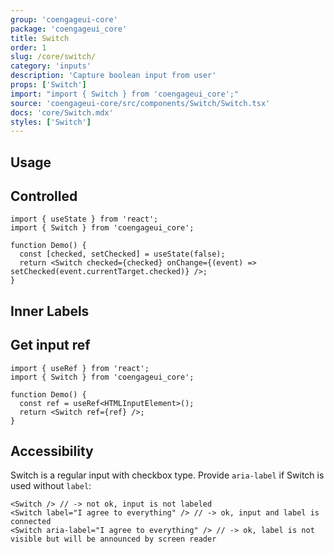 ```yaml
---
group: 'coengageui-core'
package: 'coengageui_core'
title: Switch
order: 1
slug: /core/switch/
category: 'inputs'
description: 'Capture boolean input from user'
props: ['Switch']
import: "import { Switch } from 'coengageui_core';"
source: 'coengageui-core/src/components/Switch/Switch.tsx'
docs: 'core/Switch.mdx'
styles: ['Switch']
---
```



## Usage

<Demo data={SwitchDemos.configurator} />

## Controlled

```tsx
import { useState } from 'react';
import { Switch } from 'coengageui_core';

function Demo() {
  const [checked, setChecked] = useState(false);
  return <Switch checked={checked} onChange={(event) => setChecked(event.currentTarget.checked)} />;
}
```

## Inner Labels

<Demo data={SwitchDemos.labels} />

## Get input ref

```tsx
import { useRef } from 'react';
import { Switch } from 'coengageui_core';

function Demo() {
  const ref = useRef<HTMLInputElement>();
  return <Switch ref={ref} />;
}
```

## Accessibility

Switch is a regular input with checkbox type. Provide `aria-label` if Switch is used without `label`:

```tsx
<Switch /> // -> not ok, input is not labeled
<Switch label="I agree to everything" /> // -> ok, input and label is connected
<Switch aria-label="I agree to everything" /> // -> ok, label is not visible but will be announced by screen reader
```

